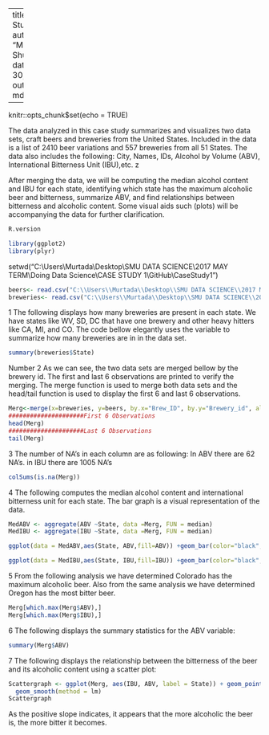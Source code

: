 

---
title: "Case Study 1"
author: "Murtada Shubbar"
date: "June 30, 2017"
output: md_document
         
  
---
knitr::opts_chunk$set(echo = TRUE) 


The data analyzed in this case study summarizes and visualizes two data sets, 
craft beers and breweries from the United States. Included in the data is a list of 
2410 beer variations and 557 breweries from all 51 States. The data also includes the 
following: City, Names, IDs, Alcohol by Volume (ABV), International Bitterness Unit (IBU),etc. z

After merging the data, we will be computing the median alcohol content and IBU for
each state, identifying which state has the maximum alcoholic beer and bitterness, 
summarize ABV, and find relationships between bitterness and alcoholic content.
Some visual aids such (plots) will be accompanying the data for further clarification. 


#################################################################
```r
R.version 
```

```r
library(ggplot2)
library(plyr)
```

setwd("C:\\Users\\Murtada\\Desktop\\SMU DATA SCIENCE\\2017 MAY TERM\\Doing Data Science\\CASE STUDY 1\\GitHub\\CaseStudy1")

```r
beers<- read.csv("C:\\Users\\Murtada\\Desktop\\SMU DATA SCIENCE\\2017 MAY TERM\\Doing Data Science\\CASE STUDY 1\\GitHub\\RawData\\Beers.csv")
breweries<- read.csv("C:\\Users\\Murtada\\Desktop\\SMU DATA SCIENCE\\2017 MAY TERM\\Doing Data Science\\CASE STUDY 1\\GitHub\\RawData\\Breweries.csv")
```


1
The following displays how many breweries are present in each state.
We have states like WV, SD, DC that have one brewery and other heavy
hitters like CA, MI, and CO. The code bellow elegantly uses the variable
to summarize how many breweries are in in the data set. 

```r
summary(breweries$State)
```


Number 2 
As we can see, the two data sets are merged bellow by the brewery id. 
The first and last 6 observations are printed to verify the merging. 
The merge function is used to merge both data sets and the head/tail
function is used to display the first 6 and last 6 observations. 


```r
Merg<-merge(x=breweries, y=beers, by.x="Brew_ID", by.y="Brewery_id", all=TRUE)
#####################First 6 Observations
head(Merg)
#####################Last 6 Observations 
tail(Merg)
```


3
The number of NA's in each column are as following: 
In ABV there are 62 NA's. 
in IBU there are 1005 NA's

```r
colSums(is.na(Merg))
```


4 
The following computes the median alcohol content and international
bitterness unit for each state. The bar graph is a visual representation of the data. 

```r
MedABV <- aggregate(ABV ~State, data =Merg, FUN = median)
MedIBU <- aggregate(IBU ~State, data =Merg, FUN = median)
```

```r

ggplot(data = MedABV,aes(State, ABV,fill=ABV)) +geom_bar(color="black",stat = "identity")+theme(text=element_text(size=15))
```

```r
ggplot(data = MedIBU,aes(State, IBU,fill=IBU)) +geom_bar(color="black",stat = "identity")+theme(text=element_text(size=15))
```


5
From the following analysis we have determined Colorado has the maximum alcoholic beer. 
Also from the same analysis we have determined Oregon has the most bitter beer. 

```r
Merg[which.max(Merg$ABV),]
Merg[which.max(Merg$IBU),]
```


6 
The following displays the summary statistics for the ABV variable: 

```r
summary(Merg$ABV)
```

7 
The following displays the relationship between the bitterness of the beer 
and its alcoholic content using a scatter plot: 

```r
Scattergraph <- ggplot(Merg, aes(IBU, ABV, label = State)) + geom_point(shape=1) +
  geom_smooth(method = lm) 
Scattergraph
```

As the positive slope indicates, it appears that the more alcoholic the beer is, the more bitter it becomes. 


























